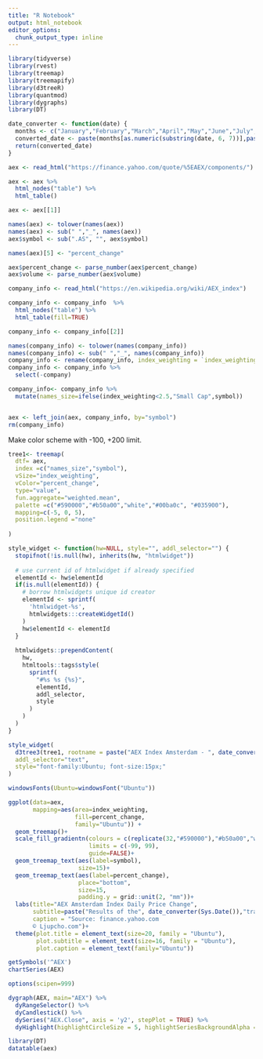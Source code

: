 ```yaml
---
title: "R Notebook"
output: html_notebook
editor_options: 
  chunk_output_type: inline
---
```


```r
library(tidyverse)
library(rvest)
library(treemap)
library(treemapify)
library(d3treeR)
library(quantmod)
library(dygraphs)
library(DT)

date_converter <- function(date) {
  months <- c("January","February","March","April","May","June","July","August","September", "October","November","December")
  converted_date <- paste(months[as.numeric(substring(date, 6, 7))],paste0(substring(date, 9, 10),","), substring(date,1,4))
  return(converted_date)
}
```


```r
aex <- read_html("https://finance.yahoo.com/quote/%5EAEX/components/")

aex <- aex %>% 
  html_nodes("table") %>% 
  html_table()

aex <- aex[[1]]

names(aex) <- tolower(names(aex))
names(aex) <- sub(" ","_", names(aex))
aex$symbol <- sub(".AS", "", aex$symbol)

names(aex)[5] <- "percent_change"

aex$percent_change <- parse_number(aex$percent_change)
aex$volume <- parse_number(aex$volume)

```



```r
company_info <- read_html("https://en.wikipedia.org/wiki/AEX_index")

company_info <- company_info  %>% 
  html_nodes("table") %>% 
  html_table(fill=TRUE)

company_info <- company_info[[2]]

names(company_info) <- tolower(names(company_info))
names(company_info) <- sub(" ","_", names(company_info))
company_info <- rename(company_info, index_weighting = `index_weighting (%)`, symbol = ticker_symbol)
company_info <- company_info %>% 
  select(-company)

company_info<- company_info %>% 
  mutate(names_size=ifelse(index_weighting<2.5,"Small Cap",symbol))


aex <- left_join(aex, company_info, by="symbol")
rm(company_info)

```


Make color scheme with -100, +200 limit.
```r
tree1<- treemap(
  dtf= aex,
  index =c("names_size","symbol"),
  vSize="index_weighting",
  vColor="percent_change",
  type="value",
  fun.aggregate="weighted.mean",
  palette =c("#590000","#b50a00","white","#00ba0c", "#035900"),
  mapping=c(-5, 0, 5),
  position.legend ="none"
  
)
```


```r
style_widget <- function(hw=NULL, style="", addl_selector="") {
  stopifnot(!is.null(hw), inherits(hw, "htmlwidget"))
  
  # use current id of htmlwidget if already specified
  elementId <- hw$elementId
  if(is.null(elementId)) {
    # borrow htmlwidgets unique id creator
    elementId <- sprintf(
      'htmlwidget-%s',
      htmlwidgets:::createWidgetId()
    )
    hw$elementId <- elementId
  }
  
  htmlwidgets::prependContent(
    hw,
    htmltools::tags$style(
      sprintf(
        "#%s %s {%s}",
        elementId,
        addl_selector,
        style
      )
    )
  )
}

```


```r
style_widget(
  d3tree3(tree1, rootname = paste("AEX Index Amsterdam - ", date_converter(Sys.Date()))),
  addl_selector="text",
  style="font-family:Ubuntu; font-size:15px;"
)

```















```r

windowsFonts(Ubuntu=windowsFont("Ubuntu"))

ggplot(data=aex, 
       mapping=aes(area=index_weighting, 
                   fill=percent_change,
                   family="Ubuntu")) +
  geom_treemap()+
  scale_fill_gradientn(colours = c(replicate(32,"#590000"),"#b50a00","white","#00ba0c", replicate(32,"#035900")), 
                       limits = c(-99, 99),
                       guide=FALSE)+
  geom_treemap_text(aes(label=symbol),
                    size=15)+
  geom_treemap_text(aes(label=percent_change),
                    place="bottom",
                    size=15,
                    padding.y = grid::unit(2, "mm"))+
  labs(title="AEX Amsterdam Index Daily Price Change",
       subtitle=paste("Results of the", date_converter(Sys.Date()),"trading day"),
       caption = "Source: finance.yahoo.com
       © Ljupcho.com")+
  theme(plot.title = element_text(size=20, family = "Ubuntu"),
        plot.subtitle = element_text(size=16, family = "Ubuntu"),
        plot.caption = element_text(family="Ubuntu"))
```







```r
getSymbols('^AEX')
chartSeries(AEX)
```


```r
options(scipen=999)

dygraph(AEX, main="AEX") %>%
  dyRangeSelector() %>%
  dyCandlestick() %>% 
  dySeries("AEX.Close", axis = 'y2', stepPlot = TRUE) %>% 
  dyHighlight(highlightCircleSize = 5, highlightSeriesBackgroundAlpha = 0.3)
```








```r
library(DT)
datatable(aex)
```














